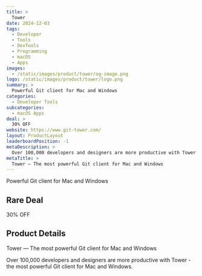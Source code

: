 ```yaml
---
title: >
  Tower
date: 2024-12-03
tags:
  - Developer
  - Tools
  - DevTools
  - Programming
  - macOS
  - Apps
images:
  - /static/images/product/tower/og-image.png
logo: /static/images/product/tower/logo.png
summary: >
  Powerful Git client for Mac and Windows
categories:
  - Developer Tools
subcategories:
  - macOS Apps
deal: >
  30% OFF
website: https://www.git-tower.com/
layout: ProductLayout
leaderboardPosition: -1
metaDescription: >
  Over 100,000 developers and designers are more productive with Tower - the most powerful Git client for Mac and Windows.
metaTitle: >
  Tower — The most powerful Git client for Mac and Windows
---
```

Powerful Git client for Mac and Windows

## Rare Deal

30% OFF

## Product Details

Tower — The most powerful Git client for Mac and Windows

Over 100,000 developers and designers are more productive with Tower - the most powerful Git client for Mac and Windows.

